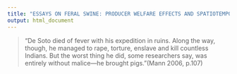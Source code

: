 ```yaml
---
title: "ESSAYS ON FERAL SWINE: PRODUCER WELFARE EFFECTS AND SPATIOTEMPORAL MANAGEMENT OF FERAL SWINE."
output: html_document
---
```

>“De Soto died of fever  with his expedition in ruins. Along the way,  though, he managed to rape, torture, enslave and kill countless  Indians. But the worst  thing he did, some  researchers say, was entirely without  malice—he brought pigs.”(Mann 2006, p.107)




